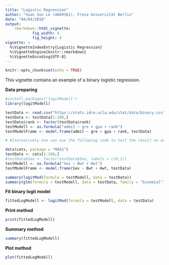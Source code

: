 ```yaml
---
title: "Logistic Regression"
author: "Xuan Son Le (4669361), Freie Universität Berlin"
date: "04/04/2018"
output: 
    rmarkdown::html_vignette:
            fig_width: 4
            fig_height: 4
vignette: >
  %\VignetteIndexEntry{Logistic Regression}
  %\VignetteEngine{knitr::rmarkdown}
  %\VignetteEncoding{UTF-8}
---
```


```r
knitr::opts_chunk$set(echo = TRUE)
```

This vignette contains an example of a binary logistic regression. 

**Data preparing**
```r
#install.packages("logitModell")
library(logitModell)

testData <- read.csv("https://stats.idre.ucla.edu/stat/data/binary.csv")
testData <- testData[1:100,]
testData$rank <- factor(testData$rank)
testModell <- as.formula("admit ~ gre + gpa + rank")
testModelFrame <- model.frame(admit ~ gre + gpa + rank, testData)

# Alternatively one can use the following code to test the result on another data set. This data set is default built in R.

data(cats, package = "MASS")
testData <- cats[1:100,]
#testData$Sex <- factor(testData$Sex, labels = c(0,1))
testModell <- as.formula("Sex ~ Bwt + Hwt")
testModelFrame <- model.frame(Sex ~ Bwt + Hwt, testData)

summary(logitMod(formula = testModell, data = testData))
summary(glm(formula = testModell, data = testData, family = "binomial"))
```
  
\newline  
**Fit binary logit model**  
```r
fittedLogModell <- logitMod(formula = testModell, data = testData)
```
  
  
**Print method** 
```r
print(fittedLogModell)
```
  
  
**Summary method**  
```r
summary(fittedLogModell)
```
  
  
**Plot method**  
```r
plot(fittedLogModell)
```






